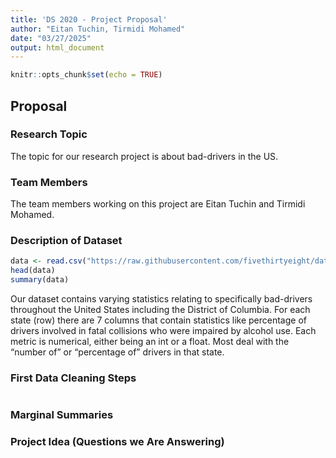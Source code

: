 ```yaml
---
title: 'DS 2020 - Project Proposal'
author: "Eitan Tuchin, Tirmidi Mohamed"
date: "03/27/2025"
output: html_document
---
```



```r
knitr::opts_chunk$set(echo = TRUE)
```

## Proposal

### Research Topic

The topic for our research project is about bad-drivers in the US.

### Team Members

The team members working on this project are Eitan Tuchin and Tirmidi Mohamed.

### Description of Dataset

```r
data <- read.csv("https://raw.githubusercontent.com/fivethirtyeight/data/master/bad-drivers/bad-drivers.csv")
head(data)
summary(data)
```
Our dataset contains varying statistics relating to specifically bad-drivers throughout the United States including the District of Columbia. For each state (row) there are 7 columns that contain statistics like percentage of drivers involved in fatal collisions who were impaired by alcohol use. Each metric is numerical, either being an int or a float. Most deal with the "number of" or "percentage of" drivers in that state.

### First Data Cleaning Steps

```r

```

### Marginal Summaries

### Project Idea (Questions we Are Answering)